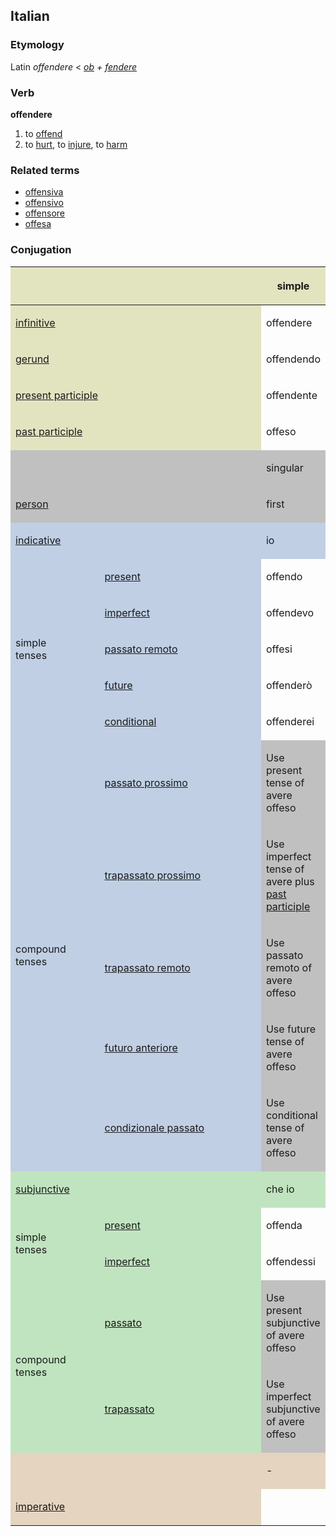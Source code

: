 ==Italian==
===Etymology===
Latin ''offendere'' < ''[[ob]] + [[fendere]]''
===Verb===
'''offendere'''

# to [[offend]]
# to [[hurt]], to [[injure]], to [[harm]]

===Related terms===
*[[offensiva]]
*[[offensivo]]
*[[offensore]]
*[[offesa]]

===Conjugation===

<center>
{| style="background:#F0F0F0"
|-
! colspan="2" style="background:#e2e4c0" |
! colspan="3" style="background:#e2e4c0" | simple
! colspan="3" style="background:#e2e4c0" | compound

|-
! colspan="2" style="background:#e2e4c0" | [[infinitive]]
| colspan="3" | offendere
| colspan="3" | avere offeso

|-
! colspan="2" style="background:#e2e4c0" | [[gerund]]
| colspan="3" | offendendo
| colspan="3" | avendo offeso

|-
! colspan="2" style="background:#e2e4c0" | [[present participle]]
| colspan="3" | offendente

|-
! colspan="2" style="background:#e2e4c0" | [[past participle]]
| colspan="3" | offeso

|-
! colspan="2" style="background:#C0C0C0" |
! colspan="3" style="background:#C0C0C0" | singular
! colspan="3" style="background:#C0C0C0" | plural

|-
! colspan="2" style="background:#C0C0C0" | [[person]]
! style="background:#C0C0C0;width:12.5%" | first
! style="background:#C0C0C0;width:12.5%" | second
! style="background:#C0C0C0;width:12.5%" | third
! style="background:#C0C0C0;width:12.5%" | first
! style="background:#C0C0C0;width:12.5%" | second
! style="background:#C0C0C0;width:12.5%" | third

|-
! style="background:#c0cfe4" colspan="2" | [[indicative]]
! style="background:#c0cfe4" | io
! style="background:#c0cfe4" | tu
! style="background:#c0cfe4" | lui/lei
! style="background:#c0cfe4" | noi
! style="background:#c0cfe4" | voi
! style="background:#c0cfe4" | loro

|-
! rowspan="5" style="background:#c0cfe4" | simple<br>tenses

! style="height:3em;background:#c0cfe4" | [[present]]
| offendo
| offendi
| offende
| offendiamo
| offendete
| offendono

|-
! style="height:3em;background:#c0cfe4" | [[imperfect]]
| offendevo
| offendevi
| offendeva
| offendevamo
| offendevate
| offendevano

|-
! style="height:3em;background:#c0cfe4" | [[passato remoto]]
| offesi
| offendesti
| offese
| offendemmo
| offendeste
| offesero

|-
! style="height:3em;background:#c0cfe4" | [[future]]
| offenderò
| offenderai
| offenderà
| offenderemo
| offenderete
| offenderanno

|-
! style="height:3em;background:#c0cfe4" | [[conditional]]
| offenderei
| offenderesti
| offenderebbe
| offenderemmo
| offendereste
| offenderebbero

|-
! rowspan="5" style="background:#c0cfe4" | compound<br>tenses

! style="height:3em;background:#c0cfe4" | [[passato prossimo]]
! colspan="6" style="background:#C0C0C0" | Use present tense of avere offeso

|-
! style="height:3em;background:#c0cfe4" | [[trapassato prossimo]]
! colspan="6" style="background:#C0C0C0" | Use imperfect tense of avere plus [[past participle]]

|-
! style="height:3em;background:#c0cfe4" | [[trapassato remoto]]
! colspan="6" style="background:#C0C0C0" | Use passato remoto of avere offeso

|-
! style="height:3em;background:#c0cfe4" | [[futuro anteriore]]
! colspan="6" style="background:#C0C0C0" | Use future tense of avere offeso

|-
! style="height:3em;background:#c0cfe4" | [[condizionale passato]]
! colspan="6" style="background:#C0C0C0" | Use conditional tense of avere offeso
|-
! style="background:#c0e4c0" colspan="2" | [[subjunctive]]
! style="background:#c0e4c0" | che io
! style="background:#c0e4c0" | che tu
! style="background:#c0e4c0" | che lui/che lei
! style="background:#c0e4c0" | che noi
! style="background:#c0e4c0" | che voi
! style="background:#c0e4c0" | che loro

|-
! rowspan="2" style="background:#c0e4c0" | simple<br>tenses

! style="height:3em;background:#c0e4c0" | [[present]]
| offenda
| offenda
| offenda
| offendiamo
| offendiate
| offendano

|-
! style="height:3em;background:#c0e4c0" rowspan="1" | [[imperfect]]
| offendessi
| offendessi
| offendesse
| offendessimo
| offendeste
| offendessero

|-
! rowspan="2" style="background:#c0e4c0" | compound<br>tenses

! style="height:3em;background:#c0e4c0" | [[passato]]
! colspan="6" style="background:#C0C0C0" | Use present subjunctive of avere offeso

|-
! rowspan="1" style="height:3em;background:#c0e4c0" | [[trapassato]]
! colspan="6" style="background:#C0C0C0" | Use imperfect subjunctive of avere offeso

|-
! style="background:#e4d4c0" colspan="2" | 
! style="background:#e4d4c0" | -
! style="background:#e4d4c0" | tu
! style="background:#e4d4c0" | lui/lei
! style="background:#e4d4c0" | noi
! style="background:#e4d4c0" | voi
! style="background:#e4d4c0" | loro

|-
! colspan="2" style="height:3em;background:#e4d4c0" | [[imperative]]
|
| offendi
| offenda
| offendiamo
| offendete
| offendano

|}
</center>